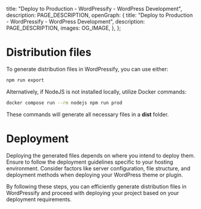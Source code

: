 
  title: "Deploy to Production - WordPressify - WordPress Development",
  description: PAGE_DESCRIPTION,
  openGraph: {
    title: "Deploy to Production - WordPressify - WordPress Development",
    description: PAGE_DESCRIPTION,
    images: OG_IMAGE,
  },
};

# Distribution files

To generate distribution files in WordPressify, you can use either:

```bash
npm run export
```

Alternatively, if NodeJS is not installed locally, utilize Docker commands:

```bash
docker compose run --rm nodejs npm run prod
```

These commands will generate all necessary files in a **dist** folder.

# Deployment

Deploying the generated files depends on where you intend to deploy them.
Ensure to follow the deployment guidelines specific to your hosting environment.
Consider factors like server configuration, file structure, and deployment methods when deploying your WordPress theme or plugin.

By following these steps, you can efficiently generate distribution files in WordPressify and proceed with deploying your project based on your deployment requirements.

